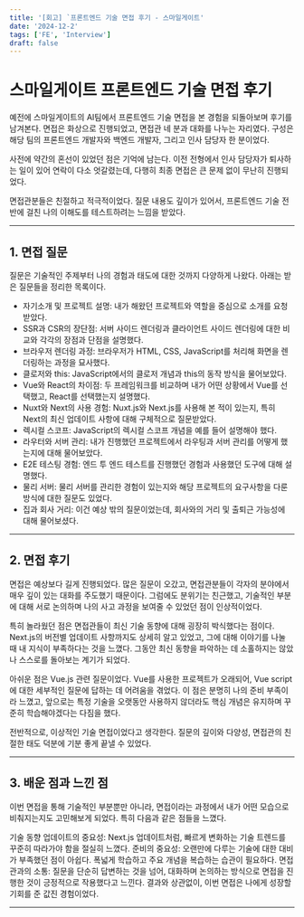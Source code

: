 ```yaml
---
title: '[회고] `프론트엔드 기술 면접 후기 - 스마일게이트'
date: '2024-12-2'
tags: ['FE', 'Interview']
draft: false
---
```


# 스마일게이트 프론트엔드 기술 면접 후기

예전에 스마일게이트의 AI팀에서 프론트엔드 기술 면접을 본 경험을 되돌아보며 후기를 남겨본다.
면접은 화상으로 진행되었고, 면접관 네 분과 대화를 나누는 자리였다. 구성은 해당 팀의 프론트엔드 개발자와 백엔드 개발자, 그리고 인사 담당자 한 분이었다.

사전에 약간의 혼선이 있었던 점은 기억에 남는다. 이전 전형에서 인사 담당자가 퇴사하는 일이 있어 연락이 다소 엇갈렸는데, 다행히 최종 면접은 큰 문제 없이 무난히 진행되었다.

면접관분들은 친절하고 적극적이었다. 질문 내용도 깊이가 있어서, 프론트엔드 기술 전반에 걸친 나의 이해도를 테스트하려는 느낌을 받았다.

---

## 1. 면접 질문

질문은 기술적인 주제부터 나의 경험과 태도에 대한 것까지 다양하게 나왔다. 아래는 받은 질문들을 정리한 목록이다.

- 자기소개 및 프로젝트 설명: 내가 해왔던 프로젝트와 역할을 중심으로 소개를 요청받았다.
- SSR과 CSR의 장단점: 서버 사이드 렌더링과 클라이언트 사이드 렌더링에 대한 비교와 각각의 장점과 단점을 설명했다.
- 브라우저 렌더링 과정: 브라우저가 HTML, CSS, JavaScript를 처리해 화면을 렌더링하는 과정을 묘사했다.
- 클로저와 this: JavaScript에서의 클로저 개념과 this의 동작 방식을 물어보았다.
- Vue와 React의 차이점: 두 프레임워크를 비교하며 내가 어떤 상황에서 Vue를 선택했고, React를 선택했는지 설명했다.
- Nuxt와 Next의 사용 경험: Nuxt.js와 Next.js를 사용해 본 적이 있는지, 특히 Next의 최신 업데이트 사항에 대해 구체적으로 질문받았다.
- 렉시컬 스코프: JavaScript의 렉시컬 스코프 개념을 예를 들어 설명해야 했다.
- 라우터와 서버 관리: 내가 진행했던 프로젝트에서 라우팅과 서버 관리를 어떻게 했는지에 대해 물어보았다.
- E2E 테스팅 경험: 엔드 투 엔드 테스트를 진행했던 경험과 사용했던 도구에 대해 설명했다.
- 물리 서버: 물리 서버를 관리한 경험이 있는지와 해당 프로젝트의 요구사항을 다룬 방식에 대한 질문도 있었다.
- 집과 회사 거리: 이건 예상 밖의 질문이었는데, 회사와의 거리 및 출퇴근 가능성에 대해 물어보셨다.

---

## 2. 면접 후기

면접은 예상보다 길게 진행되었다. 많은 질문이 오갔고, 면접관분들이 각자의 분야에서 매우 깊이 있는 대화를 주도했기 때문이다. 그럼에도 분위기는 친근했고, 기술적인 부분에 대해 서로 논의하며 나의 사고 과정을 보여줄 수 있었던 점이 인상적이었다.

특히 놀라웠던 점은 면접관들이 최신 기술 동향에 대해 굉장히 박식했다는 점이다. Next.js의 버전별 업데이트 사항까지도 상세히 알고 있었고, 그에 대해 이야기를 나눌 때 내 지식이 부족하다는 것을 느꼈다. 그동안 최신 동향을 파악하는 데 소홀하지는 않았나 스스로를 돌아보는 계기가 되었다.

아쉬운 점은 Vue.js 관련 질문이었다. Vue를 사용한 프로젝트가 오래되어, Vue script에 대한 세부적인 질문에 답하는 데 어려움을 겪었다. 이 점은 분명히 나의 준비 부족이라 느꼈고, 앞으로는 특정 기술을 오랫동안 사용하지 않더라도 핵심 개념은 유지하며 꾸준히 학습해야겠다는 다짐을 했다.

전반적으로, 이상적인 기술 면접이었다고 생각한다. 질문의 깊이와 다양성, 면접관의 친절한 태도 덕분에 기분 좋게 끝낼 수 있었다.

---

## 3. 배운 점과 느낀 점

이번 면접을 통해 기술적인 부분뿐만 아니라, 면접이라는 과정에서 내가 어떤 모습으로 비춰지는지도 고민해보게 되었다. 특히 다음과 같은 점들을 느꼈다.

기술 동향 업데이트의 중요성: Next.js 업데이트처럼, 빠르게 변화하는 기술 트렌드를 꾸준히 따라가야 함을 절실히 느꼈다.
준비의 중요성: 오랜만에 다루는 기술에 대한 대비가 부족했던 점이 아쉽다. 폭넓게 학습하고 주요 개념을 복습하는 습관이 필요하다.
면접관과의 소통: 질문을 단순히 답변하는 것을 넘어, 대화하며 논의하는 방식으로 면접을 진행한 것이 긍정적으로 작용했다고 느낀다.
결과와 상관없이, 이번 면접은 나에게 성장할 기회를 준 값진 경험이었다.

---